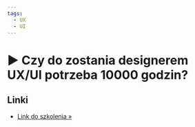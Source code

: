 ```yaml
---
tags:
  - UX
  - UI
---
```



# ▶️ Czy do zostania designerem UX/UI potrzeba 10000 godzin?

<VimeoPlayer videoId="772088242" />

## Linki

- [Link do szkolenia &raquo;](/docs/020-ux-ui/020-praktyczne-szkolenie-projektowania-ux-ui/index.mdx)
